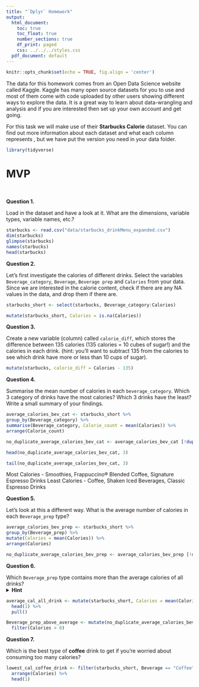 ```yaml
---
title: "`Dplyr` Homework"
output:
  html_document:
    toc: true
    toc_float: true
    number_sections: true
    df_print: paged
    css: ../../../styles.css
  pdf_document: default
---
```



```r
knitr::opts_chunk$set(echo = TRUE, fig.align = 'center')
```


The data for this homework comes from an Open Data Science website called Kaggle. Kaggle has many open source datasets for you to use and most of them come with code uploaded by other users showing different ways to explore the data. It is a great way to learn about data-wrangling and analysis and if you are interested then set up your own account and get going. 

For this task we will make use of their **Starbucks Calorie** dataset. You can find out more information about each dataset and what each column represents \href{https://www.kaggle.com/starbucks/starbucks-menu}{https://www.kaggle.com/starbucks/starbucks-menu}, but we have put the version you need in your data folder.   


```r
library(tidyverse)
```

# MVP

<br>

**Question 1.**

Load in the dataset and have a look at it. What are the dimensions, variable types, variable names, etc.?

```r

starbucks <- read.csv("data/starbucks_drinkMenu_expanded.csv")
dim(starbucks)
glimpse(starbucks)
names(starbucks)
head(starbucks)
```


**Question 2.**

Let's first investigate the calories of different drinks. Select the variables `Beverage_category`, `Beverage`, `Beverage prep` and `Calories` from your data. Since we are interested in the calorie content, check if there are any NA values in the data, and drop them if there are.   

```r

starbucks_short <- select(starbucks, Beverage_category:Calories)

```

```r

mutate(starbucks_short, Calories = is.na(Calories))

```


**Question 3.**

Create a new variable (column) called `calorie_diff`, which stores the difference between 135 calories (135 calories = 10 cubes of sugar!) and the calories in each drink.
(hint: you'll want to subtract 135 from the calories to see which drink have more or less than 10 cups of sugar).

```r

mutate(starbucks, calorie_diff = Calories - 135)

```

**Question 4.**

Summarise the mean number of calories in each `beverage_category`.  Which 3 category of drinks have the most calories? Which 3 drinks have the least? Write a small summary of your findings.  

```r

average_calories_bev_cat <- starbucks_short %>%
group_by(Beverage_category) %>%
summarise(Beverage_category, Calorie_count = mean(Calories)) %>%
arrange(Calorie_count) 

```

```r

no_duplicate_average_calories_bev_cat <- average_calories_bev_cat [!duplicated(average_calories_bev_cat$Beverage_category), ]

```

```r
head(no_duplicate_average_calories_bev_cat, 3)
```

```r
tail(no_duplicate_average_calories_bev_cat, 3)
```

Most Calories - Smoothies, Frappuccino® Blended Coffee, Signature Espresso Drinks
Least Calories - Coffee, Shaken Iced Beverages, Classic Espresso Drinks


**Question 5.**

Let's look at this a different way. What is the average number of calories in each `Beverage_prep` type?  


```r

average_calories_bev_prep <- starbucks_short %>%
group_by(Beverage_prep) %>%
mutate(Calories = mean(Calories)) %>%
arrange(Calories)

```

```r

no_duplicate_average_calories_bev_prep <- average_calories_bev_prep [!duplicated(average_calories_bev_prep$Beverage_prep), ]

```

**Question 6.**

Which `Beverage_prep` type contains more than the average calories of all drinks?   
<details>
<summary>**Hint**</summary>: to answer this, you'll have to first figure out what the average calories across all drinks are, and then use that as a filter for the grouped `Beverage_prep` data.
</details>

```r

average_cal_all_drink <- mutate(starbucks_short, Calories = mean(Calories)) %>%
  head(1) %>%
  pull()

```

```r

Beverage_prep_above_average <- mutate(no_duplicate_average_calories_bev_prep, Calories = Calories - average_cal_all_drink) %>%
  filter(Calories > 0)

```


**Question 7.**

Which is the best type of **coffee** drink to get if you're worried about consuming too many calories? 

```r

lowest_cal_coffee_drink <- filter(starbucks_short, Beverage == "Coffee" | Beverage_category == "Coffee") %>%
  arrange(Calories) %>%
  head(1)

```

  








